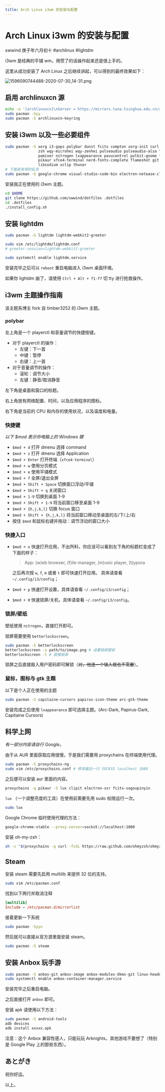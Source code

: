 ```yaml
---
title: Arch Linux i3wm 的安装与配置
---
```


# Arch Linux i3wm 的安装与配置

<div class="info">
  <span>swwind</span>
  <time>庚子年六月初十</time>
  <span>#archlinux</span>
  <span>#lightdm</span>
</div>

i3wm 是经典的平铺 wm，用惯了的话操作起来还是很上手的。

这里从成功安装了 Arch Linux 之后继续讲起，可以得到的最终效果如下：

![1596090744488-2020-07-30_14-31.png](/assets/1596090744488-2020-07-30_14-31.png)

## 启用 archlinuxcn 源

```bash
echo -e '[archlinuxcn]\nServer = https://mirrors.tuna.tsinghua.edu.cn/archlinuxcn/$arch' | sudo tee -a /etc/pacman.conf > /dev/null
sudo pacman -Syy
sudo pacman -S archlinuxcn-keyring
```

## 安装 i3wm 以及一些必要组件

```bash
sudo pacman -S xorg i3-gaps polybar dunst fcitx compton xorg-init curl \
               zsh wqy-microhei wqy-zenhei pulseaudio pulseaudio-alsa \
               pamixer nitrogen lxappearance pavucontrol polkit-gnome fcitx-{gtk2,gtk3,qt4,qt5} \
               pikaur xfce4-terminal nerd-fonts-complete flameshot git playerctl python-gobject \
               libsodium xclip thunar
# 下面是夹带的私货
sudo pacman -S google-chrome visual-studio-code-bin electron-netease-cloud-music typora
```

安装我正在使用的 i3wm 主题。

```bash
cd $HOME
git clone https://github.com/swwind/dotfiles .dotfiles
cd .dotfiles
./install_config.sh
```

## 安装 lightdm

```bash
sudo pacman -S lightdm lightdm-webkit2-greeter

sudo vim /etc/lightdm/lightdm.conf
# greeter-session=lightdm-webkit2-greeter

sudo systemctl enable lightdm.service
```

安装完毕之后可以 `reboot` 重启电脑进入 i3wm 桌面环境。

如果你 lightdm 崩了，请使用 `Ctrl + Alt + f1-f7` 切 tty 进行抢救操作。

## i3wm 主题操作指南

该主题系博主 fork 自 timber3252 的 i3wm 主题。

### polybar

左上角是一个 playerctl 和音量调节的快捷按键。

- 对于 playerctl 的操作：
  - 左键：下一首
  - 中键：暂停
  - 右键：上一首
- 对于音量调节的操作：
  - 滚轮：调节大小
  - 左键：静音/取消静音

左下角是桌面和窗口的标题。

右上角放有网络配置、时间，以及应用程序的图标。

右下角是当前的 CPU 和内存的使用状况，以及温度和电量。

### 快捷键

_以下 $mod 表示你电脑上的 Windows 键_

- `$mod + d` 打开 dmenu 选择 command
- `$mod + z` 打开 dmenu 选择 Application
- `$mod + Enter` 打开终端（`xfce4-terminal`）
- `$mod + w` 使用分页模式
- `$mod + e` 使用平铺模式
- `$mod + f` 全屏/退出全屏
- `$mod + Shift + Space` 切换窗口浮动/平铺
- `$mod + Shift + q` 关闭窗口
- `$mod + 1-9` 切换到桌面 1-9
- `$mod + Shift + 1-9` 将当前窗口移至桌面 1-9
- `$mod + {h,j,k,l}` 切换 focus 窗口
- `$mod + Shift + {h,j,k,l}` 将当前窗口移动至桌面的左/下/上/右
- 按住 `$mod` 和鼠标右键并拖动：调节浮动的窗口大小

### 快捷入口

- `$mod + o` 快速打开应用，不出所料，你应该可以看到左下角的标题栏变成了下面的样子：

  > App: (w)eb browser, (f)ile manager, (m)usic player, (t)ypora

  之后再次按 `w`, `f`, `m` 或者 `t` 即可快速打开应用。
  具体请查看 `~/.config/i3/config`；

- `$mod + p` 快速打开设置，具体请查看 `~/.config/i3/config`；
- `$mod + 0` 快速锁屏/关机，具体请查看 `~/.config/i3/config`。

### 锁屏/壁纸

壁纸使用 `nitrogen`，直接打开即可。

锁屏需要使用 `betterlockscreen`。

```bash
sudo pacman -S betterlockscreen
betterlockscreen -u path/to/image.png # 设置锁屏壁纸
betterlockscreen -l # 直接锁屏
```

锁屏之后直接敲入用户密码即可解锁（~~对，他连一个输入框也不需要~~）。

### 鼠标，图标与 gtk 主题

以下是个人正在使用的主题

```bash
sudo pacman -S capitaine-cursors papirus-icon-theme arc-gtk-theme
```

安装完成之后使用 `lxappearance` 即可选择主题。(Arc-Dark, Papirus-Dark, Capitaine Cursors)

## 科学上网

_有一部分内容请自行 Google。_

由于从 AUR 里面获取应用很慢，于是我们需要用 proxychains 在终端使用代理。

```bash
sudo pacman -S proxychains-ng
sudo vim /etc/proxychains.conf # 修改最后一行 SOCKS5 localhost 1080
```

之后便可以安装 aur 里面的内容。

```bash
proxychains -q pikaur -S lux clipit electron-ssr fcitx-sogoupinyin
```

`lux` （一个调整亮度的工具）在使用前需要先用 sudo 权限运行一次。

```bash
sudo lux
```

Google Chrome 临时使用代理的方法：

```bash
google-chrome-stable --proxy-server=socks5://localhost:1080
```

安装 oh-my-zsh：

```bash
sh -c "$(proxychains -q curl -fsSL https://raw.github.com/ohmyzsh/ohmyzsh/master/tools/install.sh)"
```

## Steam

安装 steam 需要先启用 multilib 来提供 32 位的支持。

```bash
sudo vim /etc/pacman.conf
```

找到以下两行并取消注释

```toml
[multilib]
Include = /etc/pacman.d/mirrorlist
```

接着更新一下系统

```bash
sudo pacman -Syyu
```

然后就可以直接从官方源里面安装 steam。

```bash
sudo pacman -S steam
```

## 安装 Anbox 玩手游

```bash
sudo pacman -S anbox-git anbox-image anbox-modules-dkms-git linux-headers
sudo systemctl enable anbox-container-manager.service
```

安装完毕之后重启电脑。

之后直接打开 `anbox` 即可。

安装 apk 请使用以下方法：

```bash
sudo pacman -S android-tools
adb devices
adb install xxxxx.apk
```

注意：这个 Anbox 兼容性感人，只能玩玩 Arknights，其他游戏不要想了（特别是 Google Play 上的那些东西）。

## あとがき

祝你好运。

以上。
